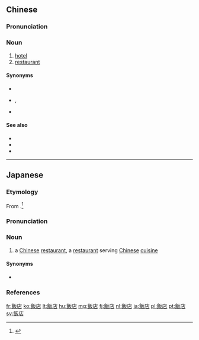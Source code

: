 {{also|饭店}}
==Chinese==
{{zh-forms|s=饭店}}

===Pronunciation===
{{zh-pron
|m=fàndiàn,tl=y,er=y
|c=faan6 dim3
|h=pfs=fan-tiam
|mn=pn̄g-tiàm
|w=3ve ti
|ma=y
|cat=n
}}

===Noun===
{{zh-noun|mw=家|mw2=個}}

# [[hotel]]
# [[restaurant]]

====Synonyms====
* {{zh-l|酒店}}
* {{sense|hotel}} {{zh-l|賓館}}, {{zh-l|旅館}}
* {{sense|restaurant}} {{zh-l|飯館}}

====See also====
* {{zh-l|酒店}}<!-- hotel -->
* {{zh-l|客棧}}<!-- hotel -->
* {{zh-l|招待所}}<!-- hotel -->

{{zh-cat|Beginning}}

----

==Japanese==
{{ja-kanjitab|はん|てん|yomi=o}}

===Etymology===
From {{etyl|cmn|ja|sort=はんてん}} {{zh-l|飯店|fàndiàn|hotel, restaurant}}.<ref name="KDJ">{{R:Kokugo Dai Jiten}}</ref>

===Pronunciation===
{{ja-pron|yomi=kanon|はんてん|acc=0|acc_ref=DJR|acc2=1|acc2_ref=DJR}}

===Noun===
{{ja-noun|はんてん}}

# a [[Chinese]] [[restaurant]], a [[restaurant]] serving [[Chinese]] [[cuisine]]

====Synonyms====
* {{sense|of any cuisine, not just Chinese}} {{ja-r|レストラン}}

===References===
<references/>

[[fr:飯店]]
[[ko:飯店]]
[[lt:飯店]]
[[hu:飯店]]
[[mg:飯店]]
[[fj:飯店]]
[[nl:飯店]]
[[ja:飯店]]
[[pl:飯店]]
[[pt:飯店]]
[[sv:飯店]]